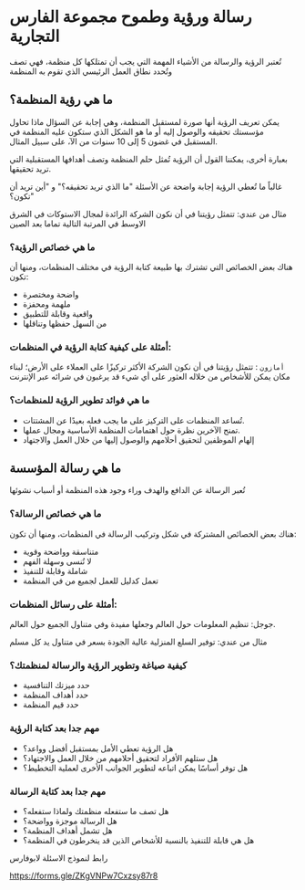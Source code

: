 # رسالة ورؤية وطموح مجموعة الفارس التجارية

تُعتبر الرؤية والرسالة من الأشياء المهمة التي يجب أن تمتلكها كل منظمة، فهي تصف وتُحدد نطاق العمل الرئيسي الذي تقوم به المنظمة

## ما هي رؤية المنظمة؟

يمكن تعريف الرؤية أنها صورة لمستقبل المنظمة، وهي إجابة عن السؤال ماذا تحاول مؤسستك تحقيقه والوصول إليه أو ما هو الشكل الذي ستكون عليه المنظمة في المستقبل في غضون 5 إلى 10 سنوات من الآ، على سبيل المثال.

بعبارة أخرى، يمكننا القول أن الرؤية تُمثل حلم المنظمة وتصف أهدافها المستقبلية التي تريد تحقيقها.

غالباً ما تُعطي الرؤية إجابة واضحة عن الأسئلة "ما الذي تريد تحقيقه؟" و "أين تريد أن تكون؟"


<Callout type="info">
مثال من عندي:
  تتمثل رؤيتنا في أن نكون الشركة الرائدة لمجال الاستوكات في الشرق الاوسط في المرتبة التالية تماما بعد الصين
</Callout>

### ما هي خصائص الرؤية؟

هناك بعض الخصائص التي تشترك بها طبيعة كتابة الرؤية في مختلف المنظمات، ومنها أن تكون:

* واضحة ومختصرة
* ملهمة ومحفزة
* واقعية وقابلة للتطبيق
* من السهل حفظها وتناقلها

### أمثلة على كيفية كتابة الرؤية في المنظمات:

`أمازون` : تتمثل رؤيتنا في أن نكون الشركة الأكثر تركيزًا على العملاء على الأرض؛ لبناء مكان يمكن للأشخاص من خلاله العثور على أي شيء قد يرغبون في شرائه عبر الإنترنت


### ما هي فوائد تطوير الرؤية للمنظمات؟

* تُساعد المنظمات على التركيز على ما يجب فعله بعيدًا عن المشتتات.
* تمنح الآخرين نظرة حول اهتمامات المنظمة الأساسية ومجال عملها.
* إلهام الموظفين لتحقيق أحلامهم والوصول إليها من خلال العمل والاجتهاد



## ما هي رسالة المؤسسة

تُعبر الرسالة عن الدافع والهدف وراء وجود هذه المنظمة أو أسباب نشوئها

### ما هي خصائص الرسالة؟

هناك بعض الخصائص المشتركة في شكل وتركيب الرسالة في المنظمات، ومنها أن تكون:

* متناسقة وواضحة وقوية
* لا تُنسى وسهلة الفهم
* شاملة وقابلة للتنفيذ
* تعمل كدليل للعمل لجميع من في المنظمة

### أمثلة على رسائل المنظمات:

جوجل: تنظيم المعلومات حول العالم وجعلها مفيدة وفي متناول الجميع حول العالم.

<Callout type="info">
مثال من عندي:
توفير السلع المنزلية عالية الجودة بسعر في متناول يد كل مسلم
</Callout>

### كيفية صياغة وتطوير الرؤية والرسالة لمنظمتك؟

* حدد ميزتك التنافسية
* حدد أهداف المنظمة
* حدد قيم المنظمة

### مهم جدا بعد كتابة الرؤية 

* هل الرؤية تعطي الأمل بمستقبل أفضل وواعد؟
* هل ستلهم الأفراد لتحقيق أحلامهم من خلال العمل والاجتهاد؟
* هل توفر أساسًا يمكن اتباعه لتطوير الجوانب الأخرى لعملية التخطيط؟


### مهم جدا بعد كتابة الرسالة

* هل تصف ما ستفعله منظمتك ولماذا ستفعله؟
* هل الرسالة موجزة وواضحة؟
* هل تشمل أهداف المنظمة؟
* هل هي قابلة للتنفيذ بالنسبة للأشخاص الذين قد ينخرطون في المنظمة؟


رابط لنموذج الاسئلة لابوفارس

https://forms.gle/ZKgVNPw7Cxzsy87r8


